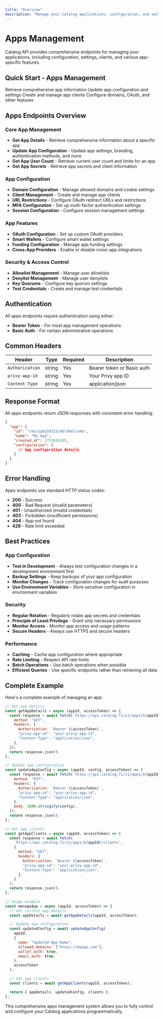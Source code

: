 ```yaml
---
title: "Overview"
description: "Manage your Catalog applications, configuration, and settings through our comprehensive Apps API"
---
```


# Apps Management

Catalog API provides comprehensive endpoints for managing your applications, including configuration, settings, clients, and various app-specific features.

## Quick Start - Apps Management

<Steps>
  <Step title="Get App Details">Retrieve comprehensive app information</Step>
  <Step title="Configure Settings">Update app configuration and settings</Step>
  <Step title="Manage Clients">Create and manage app clients</Step>
  <Step title="Set Up Features">
    Configure domains, OAuth, and other features
  </Step>
</Steps>

## Apps Endpoints Overview

### Core App Management

- **Get App Details** - Retrieve comprehensive information about a specific app
- **Update App Configuration** - Update app settings, branding, authentication methods, and more
- **Get App User Count** - Retrieve current user count and limits for an app
- **Get App Secrets** - Retrieve app secrets and client information

### App Configuration

- **Domain Configuration** - Manage allowed domains and cookie settings
- **Client Management** - Create and manage app clients
- **URL Restrictions** - Configure OAuth redirect URLs and restrictions
- **MFA Configuration** - Set up multi-factor authentication settings
- **Session Configuration** - Configure session management settings

### App Features

- **OAuth Configuration** - Set up custom OAuth providers
- **Smart Wallets** - Configure smart wallet settings
- **Funding Configuration** - Manage app funding settings
- **Cross-App Providers** - Enable or disable cross-app integrations

### Security & Access Control

- **Allowlist Management** - Manage user allowlists
- **Denylist Management** - Manage user denylists
- **Key Quorums** - Configure key quorum settings
- **Test Credentials** - Create and manage test credentials

## Authentication

All apps endpoints require authentication using either:

- **Bearer Token** - For most app management operations
- **Basic Auth** - For certain administrative operations

## Common Headers

| Header          | Type   | Required | Description                |
| --------------- | ------ | -------- | -------------------------- |
| `Authorization` | string | Yes      | Bearer token or Basic auth |
| `privy-app-id`  | string | Yes      | Your Privy app ID          |
| `Content-Type`  | string | Yes      | application/json           |

## Response Format

All apps endpoints return JSON responses with consistent error handling:

```json
{
  "app": {
    "id": "cmcx1p0y50315i80ldhmlcnmm",
    "name": "My App",
    "created_at": 1752036285,
    "configuration": {
      // App configuration details
    }
  }
}
```

## Error Handling

Apps endpoints use standard HTTP status codes:

- **200** - Success
- **400** - Bad Request (invalid parameters)
- **401** - Unauthorized (invalid credentials)
- **403** - Forbidden (insufficient permissions)
- **404** - App not found
- **429** - Rate limit exceeded

## Best Practices

### App Configuration

- **Test in Development** - Always test configuration changes in a development environment first
- **Backup Settings** - Keep backups of your app configuration
- **Monitor Changes** - Track configuration changes for audit purposes
- **Use Environment Variables** - Store sensitive configuration in environment variables

### Security

- **Regular Rotation** - Regularly rotate app secrets and credentials
- **Principle of Least Privilege** - Grant only necessary permissions
- **Monitor Access** - Monitor app access and usage patterns
- **Secure Headers** - Always use HTTPS and secure headers

### Performance

- **Caching** - Cache app configuration where appropriate
- **Rate Limiting** - Respect API rate limits
- **Batch Operations** - Use batch operations when possible
- **Efficient Queries** - Use specific endpoints rather than retrieving all data

## Complete Example

Here's a complete example of managing an app:

```javascript
// Get app details
const getAppDetails = async (appId, accessToken) => {
  const response = await fetch(`https://api.catalog.fi/v1/apps/${appId}`, {
    method: "GET",
    headers: {
      Authorization: `Bearer ${accessToken}`,
      "privy-app-id": "your-privy-app-id",
      "Content-Type": "application/json",
    },
  });
  return response.json();
};

// Update app configuration
const updateAppConfig = async (appId, config, accessToken) => {
  const response = await fetch(`https://api.catalog.fi/v1/apps/${appId}`, {
    method: "PUT",
    headers: {
      Authorization: `Bearer ${accessToken}`,
      "privy-app-id": "your-privy-app-id",
      "Content-Type": "application/json",
    },
    body: JSON.stringify(config),
  });
  return response.json();
};

// Get app clients
const getAppClients = async (appId, accessToken) => {
  const response = await fetch(
    `https://api.catalog.fi/v1/apps/${appId}/clients`,
    {
      method: "GET",
      headers: {
        Authorization: `Bearer ${accessToken}`,
        "privy-app-id": "your-privy-app-id",
        "Content-Type": "application/json",
      },
    }
  );
  return response.json();
};

// Usage example
const manageApp = async (appId, accessToken) => {
  // Get current app details
  const appDetails = await getAppDetails(appId, accessToken);

  // Update app configuration
  const updatedConfig = await updateAppConfig(
    appId,
    {
      name: "Updated App Name",
      allowed_domains: ["https://myapp.com"],
      wallet_auth: true,
      email_auth: true,
    },
    accessToken
  );

  // Get app clients
  const clients = await getAppClients(appId, accessToken);

  return { appDetails, updatedConfig, clients };
};
```

This comprehensive apps management system allows you to fully control and configure your Catalog applications programmatically.
